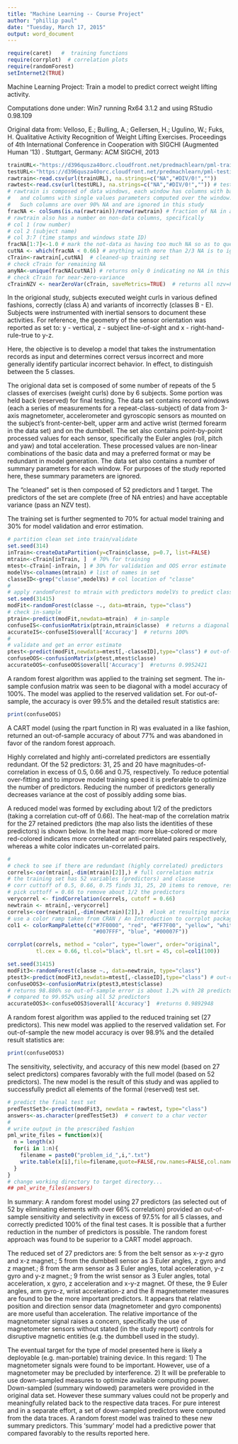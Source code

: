 ```yaml
---
title: "Machine Learning -- Course Project"
author: "phillip paul"
date: "Tuesday, March 17, 2015"
output: word_document
---
```


```r
require(caret)   #  training functions
require(corrplot)  # correlation plots
require(randomForest)
setInternet2(TRUE)
```

Machine Learning Project: Train a model to predict correct weight lifting activity.

Computations done under: Win7 running Rx64 3.1.2 and using RStudio 0.98.109

Original data from: Velloso, E.; Bulling, A.; Gellersen, H.; Ugulino, W.; Fuks, H. Qualitative Activity Recognition of Weight Lifting Exercises. Proceedings of 4th International Conference in Cooperation with SIGCHI (Augmented Human '13) . Stuttgart, Germany: ACM SIGCHI, 2013

```r
trainURL<-"https://d396qusza40orc.cloudfront.net/predmachlearn/pml-training.csv"
testURL<-"https://d396qusza40orc.cloudfront.net/predmachlearn/pml-testing.csv"
rawtrain<-read.csv(url(trainURL), na.strings=c("NA","#DIV/0!",""))
rawtest<-read.csv(url(testURL), na.strings=c("NA","#DIV/0!","")) # test set
# rawtrain is composed of data windows, each window has columns with basic data 
#   and columns with single values parameters computed over the window.  
#   Such columns are over 90% NA and are ignored in this study
fracNA <- colSums(is.na(rawtrain))/nrow(rawtrain) # fraction of NA in a column
# rawtrain also has a number on non-data columns, specifically
# col 1 (row number) 
# col 2 (subject name) 
# col 3:7 (time stamps and windows state ID) 
fracNA[1:7]<-1.0 # mark the not-data as having too much NA so as to que to ignor
cutNA <- which(fracNA < 0.66) # anything with more than 2/3 NA is to ignor  
cTrain<-rawtrain[,cutNA]  # cleaned-up training set
# check cTrain for remaining NA
anyNA<-unique(fracNA[cutNA]) # returns only 0 indicating no NA in this set
# check cTrain for near-zero-variance
cTrainNZV <- nearZeroVar(cTrain, saveMetrics=TRUE)  # returns all nzv=F
```

In the origional study, subjects executed weight curls in various defined fashions, correctly (class A) and variants of incorrectly (classes B - E). Subjects were instrumented with inertial sensors to document these activities. For reference, the geometry of the sensor orientation was reported as set to: y - vertical, z - subject line-of-sight and x - right-hand-rule-true to y-z.

Here, the objective is to develop a model that takes the instrumentation records as input and determines correct versus incorrect and more generally identify particular incorrect behavior. In effect, to distinguish between the 5 classes.  

The origional data set is composed of some number of repeats of the 5 classes of exercises (weight curls) done by 6 subjects. Some portion was held back (reserved) for final testing. The  data set contains record windows (each a series of measurements for a repeat-class-subject) of data from 3-axis magnetometer, accelerometer and gyroscopic sensors as mounted on the subject's front-center-belt, upper arm  and active wrist (termed forearm in the data set) and on the dumbbell. The set also contains point-by-point processed values for each sensor, specifically the Euler angles (roll, pitch and yaw) and total acceleration. These processed values are non-linear combinations of the basic data and may a preferred format or may be redundant in model generation. The data set also contains a number of summary parameters for each window. For purposes of the study reported here, these summary parameters are ignored. 

The "cleaned" set is then composed of 52 predictors and 1 target. The predictors of the set are complete (free of NA entries) and have acceptable variance (pass an NZV test).  

The training set is further segmented to 70% for actual model training and 30% for model validation and error estimation.
 
```r
# partition clean set into train/validate   
set.seed(314)
inTrain<-createDataPartition(y=cTrain$classe, p=0.7, list=FALSE)
mtrain<-cTrain[inTrain, ]  # 70% for training
mtest<-cTrain[-inTrain, ] # 30% for validation and OOS error estimate
modelVs<-colnames(mtrain) # list of names in set 
classeID<-grep("classe",modelVs) # col location of "classe"
#
# apply randomForest to mtrain with predictors modelVs to predict classe
set.seed(31415)
modFit<-randomForest(classe ~., data=mtrain, type="class")
# check in-sample
ptrain<-predict(modFit,newdata=mtrain)  # in-sample 
confuseIS<-confusionMatrix(ptrain,mtrain$classe)  # returns a diagonal 
accurateIS<-confuseIS$overall['Accuracy']  # returns 100%
#
# validate and get an error estimate
ptest<-predict(modFit,newdata=mtest[,-classeID],type="class") # out-of-sample
confuseOOS<-confusionMatrix(ptest,mtest$classe) 
accurateOOS<-confuseOOS$overall['Accuracy']  #returns 0.9952421
```

A random forest algorithm was applied to the training set segment. The in-sample confusion matrix was seen to be diagonal with a model accuracy of 100%. The model was applied to the reserved validation set. For out-of-sample, the accuracy is over 99.5% and the detailed result statistics are: 

```r
print(confuseOOS)
```

A CART model (using the rpart function in R) was evaluated in a like fashion, returned an out-of-sample accuracy of about 77% and was abandoned in favor of the random forest approach. 

Highly correlated and highly anti-correlated predictors are essentially redundant.
Of the 52 predictors: 31, 25 and 20 have magnitudes-of-correlation in excess of 0.5, 0.66 and 0.75, respectively. To reduce potential over-fitting and to improve model training speed it is preferable to optimize the number of predictors. Reducing the number of predictors generally decreases variance at the cost of possibly adding some bias.  

A reduced model was formed by excluding about 1/2 of the predictors (taking a correlation cut-off of 0.66). The heat-map of the correlation matrix for the 27 retained predictors (the map also lists the identities of these predictors) is shown below. In the heat map: more blue-colored or more red-colored indicates more correlated or anti-correlated pairs respectively, whereas a white color indicates un-correlated pairs.

```r
#
# check to see if there are redundant (highly correlated) predictors
correls<-cor(mtrain[,-dim(mtrain)[2]],) # full correlation matrix
# the training set has 52 variables (predictors) and classe
# corr cuttoff of 0.5, 0.66, 0.75 finds 31, 25, 20 items to remove, respectively
# pick cuttoff = 0.66 to remove about 1/2 the predictors
verycorrel <- findCorrelation(correls, cutoff = 0.66) 
newtrain <- mtrain[,-verycorrel]
correls<-cor(newtrain[,-dim(newtrain)[2]],)  #look at resulting matrix
# use a color ramp taken from CRAN / An Introduction to corrplot package
col1 <- colorRampPalette(c("#7F0000", "red", "#FF7F00", "yellow", "white", "cyan", 
                           "#007FFF", "blue", "#00007F"))
```

```r
corrplot(correls, method = "color", type="lower", order="original", 
         tl.cex = 0.66, tl.col="black", tl.srt = 45, col=col1(100))
```

```r
set.seed(31415)
modFit3<-randomForest(classe ~., data=newtrain, type="class")
ptest3<-predict(modFit3,newdata=mtest[,-classeID],type="class") # out-of-sample
confuseOOS3<-confusionMatrix(ptest3,mtest$classe)
# returns 98.886% so out-of-sample error is about 1.2% with 28 predictors
# compared to 99.952% using all 52 predictors
accurateOOS3<-confuseOOS3$overall['Accuracy']  #returns 0.9892948
```

A random forest algorithm was applied to the reduced training set (27 predictors). This new model was applied to the reserved validation set. For out-of-sample the new model accuracy is over 98.9% and the detailed result statistics are: 

```r
print(confuseOOS3)
```

The sensitivity, selectivity, and accuracy of this new model (based on 27 select predictors) compares favorably with the full model (based on 52 predictors). The new model is the result of this study and was applied to successfully predict all elements of the formal (reserved) test set. 

```r
# predict the final test set
predTestSet3<-predict(modFit3, newdata = rawtest, type="class")
answers<-as.character(predTestSet3)  # convert to a char vector
#
# write output in the prescribed fashion
pml_write_files = function(x){
  n = length(x)
  for(i in 1:n){
    filename = paste0("problem_id_",i,".txt")
    write.table(x[i],file=filename,quote=FALSE,row.names=FALSE,col.names=FALSE)
  }
}
# change working directory to target directory...
## pml_write_files(answers)
```

In summary: A random forest model using 27 predictors (as selected out of 52 by eliminating elements with over 66% correlation) provided an out-of-sample sensitivity and selectivity in excess of 97.5% for all 5 classes, and correctly predicted 100% of the final test cases. It is possible that a further reduction in the number of predictors is possible. The random forest approach was found to be superior to a CART model approach. 

The reduced set of 27 predictors are: 5 from the belt sensor as x-y-z gyro and x-z magnet.; 5 from the dumbbell sensor as 3 Euler angles, z gyro and z magnet.; 8 from the arm sensor as 3 Euler angles, total acceleration, y-z gyro and y-z magnet.; 9 from the wrist sensor as 3 Euler angles, total acceleration, x gyro, z acceleration and x-y-z magnet. Of these, the 9 Euler angles, arm gyro-z, wrist acceleration-z and the 8 magnetometer measures are found to be the more important predictors. It appears that relative position and direction sensor data (magnetometer and gyro components) are more useful than acceleration. The relative importance of the magnetometer signal raises a concern, specifically the use of magnetometer sensors without stated (in the study report) controls for disruptive magnetic entities (e.g. the dumbbell used in the study). 

The eventual target for the type of model presented here is likely a deployable (e.g. man-portable) training device. In this regard: 1) The magnetometer signals were found to be important. However, use of a magnetometer may be precluded by interference. 2) It will be preferable to use down-sampled measures to optimize available computing power. Down-sampled (summary windowed) parameters were provided in the original data set. However these summary values could not be properly and meaningfully related back to the respective data traces. For pure interest and in a separate effort, a set of down-sampled predictors were computed from the data traces. A random forest model was trained to these new summary predictors. This 'summary' model had a predictive power that compared favorably to the results reported here. 

  
 